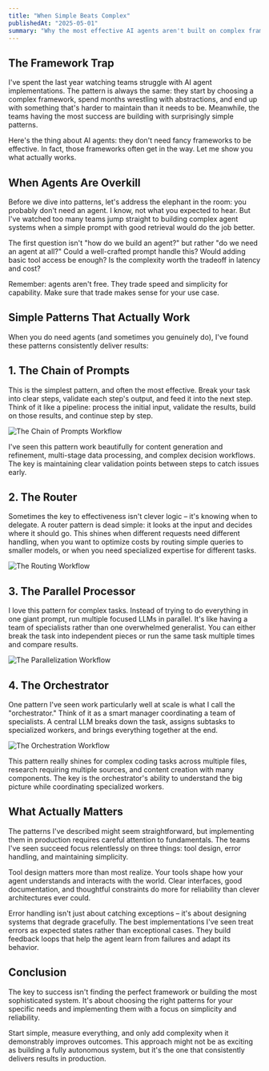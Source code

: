 ```yaml
---
title: "When Simple Beats Complex"
publishedAt: "2025-05-01"
summary: "Why the most effective AI agents aren't built on complex frameworks, but on simple, reliable patterns. Learn from real-world implementations about what actually works."
---
```


## The Framework Trap

I've spent the last year watching teams struggle with AI agent implementations. The pattern is always the same: they start by choosing a complex framework, spend months wrestling with abstractions, and end up with something that's harder to maintain than it needs to be. Meanwhile, the teams having the most success are building with surprisingly simple patterns.

Here's the thing about AI agents: they don't need fancy frameworks to be effective. In fact, those frameworks often get in the way. Let me show you what actually works.

## When Agents Are Overkill

Before we dive into patterns, let's address the elephant in the room: you probably don't need an agent. I know, not what you expected to hear. But I've watched too many teams jump straight to building complex agent systems when a simple prompt with good retrieval would do the job better.

The first question isn't "how do we build an agent?" but rather "do we need an agent at all?" Could a well-crafted prompt handle this? Would adding basic tool access be enough? Is the complexity worth the tradeoff in latency and cost?

Remember: agents aren't free. They trade speed and simplicity for capability. Make sure that trade makes sense for your use case.

## Simple Patterns That Actually Work

When you do need agents (and sometimes you genuinely do), I've found these patterns consistently deliver results:

## 1. The Chain of Prompts

This is the simplest pattern, and often the most effective. Break your task into clear steps, validate each step's output, and feed it into the next step. Think of it like a pipeline: process the initial input, validate the results, build on those results, and continue step by step.

![The Chain of Prompts Workflow](https://oj9anrnpmq5owbkj.public.blob.vercel-storage.com/chaining-tWyS8qaD5LmR2jaQLdGh79Vqhi4qep.webp)

I've seen this pattern work beautifully for content generation and refinement, multi-stage data processing, and complex decision workflows. The key is maintaining clear validation points between steps to catch issues early.

## 2. The Router

Sometimes the key to effectiveness isn't clever logic – it's knowing when to delegate. A router pattern is dead simple: it looks at the input and decides where it should go. This shines when different requests need different handling, when you want to optimize costs by routing simple queries to smaller models, or when you need specialized expertise for different tasks.

![The Routing Workflow](https://oj9anrnpmq5owbkj.public.blob.vercel-storage.com/routing-T28fKg9LWI50sGm6ZDf8he5ZM5TtqX.webp)

## 3. The Parallel Processor

I love this pattern for complex tasks. Instead of trying to do everything in one giant prompt, run multiple focused LLMs in parallel. It's like having a team of specialists rather than one overwhelmed generalist. You can either break the task into independent pieces or run the same task multiple times and compare results.

![The Parallelization Workflow](https://oj9anrnpmq5owbkj.public.blob.vercel-storage.com/parallelization-Mm3yD2sDVXdVXEkkaIsx7E5fk2cxc7.webp)

## 4. The Orchestrator

One pattern I've seen work particularly well at scale is what I call the "orchestrator." Think of it as a smart manager coordinating a team of specialists. A central LLM breaks down the task, assigns subtasks to specialized workers, and brings everything together at the end.

![The Orchestration Workflow](https://oj9anrnpmq5owbkj.public.blob.vercel-storage.com/orchestration-GHU9nUlJdefmHIqmx9d5Dp0cm3NqeI.webp)

This pattern really shines for complex coding tasks across multiple files, research requiring multiple sources, and content creation with many components. The key is the orchestrator's ability to understand the big picture while coordinating specialized workers.

## What Actually Matters

The patterns I've described might seem straightforward, but implementing them in production requires careful attention to fundamentals. The teams I've seen succeed focus relentlessly on three things: tool design, error handling, and maintaining simplicity.

Tool design matters more than most realize. Your tools shape how your agent understands and interacts with the world. Clear interfaces, good documentation, and thoughtful constraints do more for reliability than clever architectures ever could.

Error handling isn't just about catching exceptions – it's about designing systems that degrade gracefully. The best implementations I've seen treat errors as expected states rather than exceptional cases. They build feedback loops that help the agent learn from failures and adapt its behavior.

## Conclusion

The key to success isn't finding the perfect framework or building the most sophisticated system. It's about choosing the right patterns for your specific needs and implementing them with a focus on simplicity and reliability.

Start simple, measure everything, and only add complexity when it demonstrably improves outcomes. This approach might not be as exciting as building a fully autonomous system, but it's the one that consistently delivers results in production.
